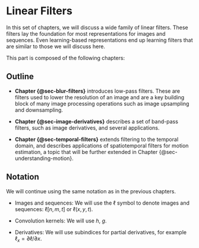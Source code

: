 # Linear Filters {#sec-linear-filters}

In this set of chapters, we will discuss a wide family of linear filters. These filters lay the foundation for most representations for images and sequences. Even learning-based representations end up learning filters that are similar to those we will discuss here.

This part is composed of the following chapters:

## Outline

- **Chapter {@sec-blur-filters}** introduces low-pass filters. These are filters used to lower the resolution of an image and are a key building block of many image processing operations such as image upsampling and downsampling.

- **Chapter {@sec-image-derivatives}** describes a set of band-pass filters, such as image derivatives, and several applications.

- **Chapter {@sec-temporal-filters}** extends filtering to the temporal domain, and describes applications of spatiotemporal filters for motion estimation, a topic that will be further extended in Chapter {@sec-understanding-motion}.

## Notation

We will continue using the same notation as in the previous chapters.

- Images and sequences: We will use the $\ell$ symbol to denote images and sequences: $\ell \left[ n, m, t \right]$ or $\ell \left( x, y, t \right)$.

- Convolution kernels: We will use $h$, $g$.

- Derivatives: We will use subindices for partial derivatives, for example $\ell_x = \partial \ell / \partial x$.